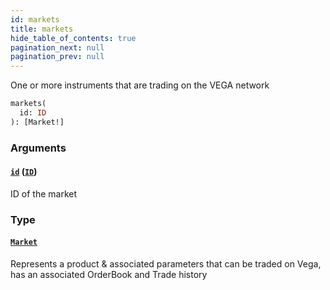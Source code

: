```yaml
---
id: markets
title: markets
hide_table_of_contents: true
pagination_next: null
pagination_prev: null
---
```



One or more instruments that are trading on the VEGA network

```graphql
markets(
  id: ID
): [Market!]
```


### Arguments

#### [`id`](#) ([`ID`](/docs/testnet/graphql/scalars/id))

ID of the market


### Type

#### [`Market`](/docs/testnet/graphql/objects/market)

Represents a product & associated parameters that can be traded on Vega, has an associated OrderBook and Trade history




